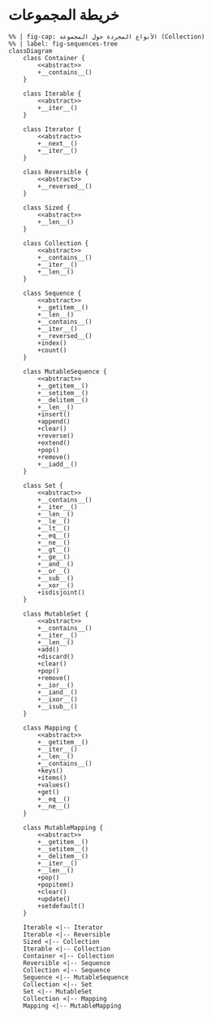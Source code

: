 # خريطة المجموعات

```mermaid
%% | fig-cap: الأنواع المجردة حول المجموعة (Collection)
%% | label: fig-sequences-tree
classDiagram
    class Container {
        <<abstract>>
        +__contains__()
    }

    class Iterable {
        <<abstract>>
        +__iter__()
    }

    class Iterator {
        <<abstract>>
        +__next__()
        +__iter__()
    }

    class Reversible {
        <<abstract>>
        +__reversed__()
    }

    class Sized {
        <<abstract>>
        +__len__()
    }

    class Collection {
        <<abstract>>
        +__contains__()
        +__iter__()
        +__len__()
    }

    class Sequence {
        <<abstract>>
        +__getitem__()
        +__len__()
        +__contains__()
        +__iter__()
        +__reversed__()
        +index()
        +count()
    }

    class MutableSequence {
        <<abstract>>
        +__getitem__()
        +__setitem__()
        +__delitem__()
        +__len__()
        +insert()
        +append()
        +clear()
        +reverse()
        +extend()
        +pop()
        +remove()
        +__iadd__()
    }

    class Set {
        <<abstract>>
        +__contains__()
        +__iter__()
        +__len__()
        +__le__()
        +__lt__()
        +__eq__()
        +__ne__()
        +__gt__()
        +__ge__()
        +__and__()
        +__or__()
        +__sub__()
        +__xor__()
        +isdisjoint()
    }

    class MutableSet {
        <<abstract>>
        +__contains__()
        +__iter__()
        +__len__()
        +add()
        +discard()
        +clear()
        +pop()
        +remove()
        +__ior__()
        +__iand__()
        +__ixor__()
        +__isub__()
    }

    class Mapping {
        <<abstract>>
        +__getitem__()
        +__iter__()
        +__len__()
        +__contains__()
        +keys()
        +items()
        +values()
        +get()
        +__eq__()
        +__ne__()
    }

    class MutableMapping {
        <<abstract>>
        +__getitem__()
        +__setitem__()
        +__delitem__()
        +__iter__()
        +__len__()
        +pop()
        +popitem()
        +clear()
        +update()
        +setdefault()
    }

    Iterable <|-- Iterator
    Iterable <|-- Reversible
    Sized <|-- Collection
    Iterable <|-- Collection
    Container <|-- Collection
    Reversible <|-- Sequence
    Collection <|-- Sequence
    Sequence <|-- MutableSequence
    Collection <|-- Set
    Set <|-- MutableSet
    Collection <|-- Mapping
    Mapping <|-- MutableMapping
```
